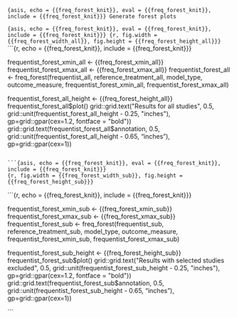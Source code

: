 ```{asis, echo = {{freq_forest_knit}}, eval = {{freq_forest_knit}}, include = {{freq_forest_knit}}}
Generate forest plots
```

```{asis, echo = {{freq_forest_knit}}, eval = {{freq_forest_knit}}, include = {{freq_forest_knit}}}
{r, fig.width = {{freq_forest_width_all}}, fig.height = {{freq_forest_height_all}}}
```
```{r, echo = {{freq_forest_knit}}, include = {{freq_forest_knit}}}

frequentist_forest_xmin_all <- {{freq_forest_xmin_all}}
frequentist_forest_xmax_all <- {{freq_forest_xmax_all}}
frequentist_forest_all <- freq_forest(frequentist_all, 
                                      reference_treatment_all, 
                                      model_type,
                                      outcome_measure,
                                      frequentist_forest_xmin_all,
                                      frequentist_forest_xmax_all) 

frequentist_forest_all_height <- {{freq_forest_height_all}}
frequentist_forest_all$plot()
grid::grid.text("Results for all studies", 0.5, grid::unit(frequentist_forest_all_height - 0.25, "inches"), gp=grid::gpar(cex=1.2, fontface = "bold"))
grid::grid.text(frequentist_forest_all$annotation, 0.5, grid::unit(frequentist_forest_all_height - 0.65, "inches"), gp=grid::gpar(cex=1))
```

```{asis, echo = {{freq_forest_knit}}, eval = {{freq_forest_knit}}, include = {{freq_forest_knit}}}
{r, fig.width = {{freq_forest_width_sub}}, fig.height = {{freq_forest_height_sub}}}
```
```{r, echo = {{freq_forest_knit}}, include = {{freq_forest_knit}}}

frequentist_forest_xmin_sub <- {{freq_forest_xmin_sub}}
frequentist_forest_xmax_sub <- {{freq_forest_xmax_sub}}
frequentist_forest_sub <- freq_forest(frequentist_sub, 
                                      reference_treatment_sub,
                                      model_type,
                                      outcome_measure,
                                      frequentist_forest_xmin_sub,
                                      frequentist_forest_xmax_sub) 

frequentist_forest_sub_height <- {{freq_forest_height_sub}}
frequentist_forest_sub$plot()
grid::grid.text("Results with selected studies excluded", 0.5, grid::unit(frequentist_forest_sub_height - 0.25, "inches"), gp=grid::gpar(cex=1.2, fontface = "bold"))
grid::grid.text(frequentist_forest_sub$annotation, 0.5, grid::unit(frequentist_forest_sub_height - 0.65, "inches"), gp=grid::gpar(cex=1))

```
